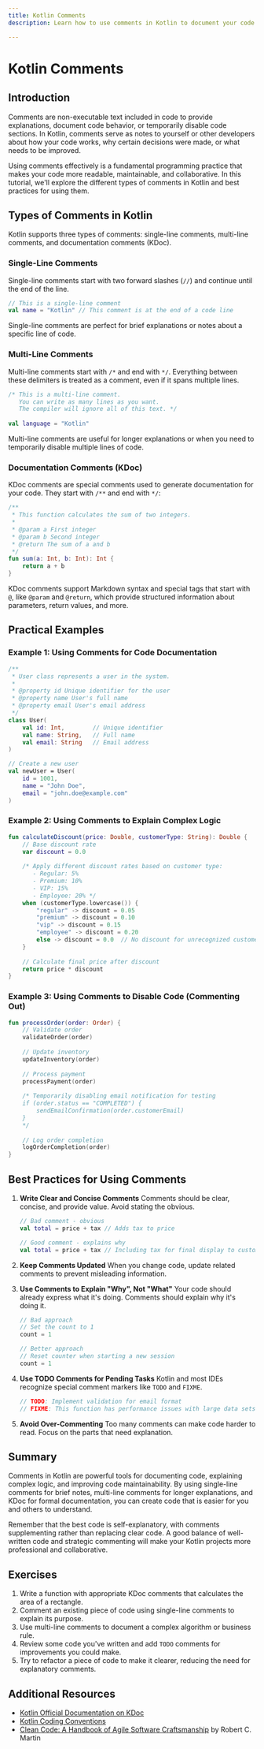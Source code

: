 ```yaml
---
title: Kotlin Comments
description: Learn how to use comments in Kotlin to document your code effectively, improve readability, and create better organized programs.

---
```


# Kotlin Comments

## Introduction

Comments are non-executable text included in code to provide explanations, document code behavior, or temporarily disable code sections. In Kotlin, comments serve as notes to yourself or other developers about how your code works, why certain decisions were made, or what needs to be improved.

Using comments effectively is a fundamental programming practice that makes your code more readable, maintainable, and collaborative. In this tutorial, we'll explore the different types of comments in Kotlin and best practices for using them.

## Types of Comments in Kotlin

Kotlin supports three types of comments: single-line comments, multi-line comments, and documentation comments (KDoc).

### Single-Line Comments

Single-line comments start with two forward slashes (`//`) and continue until the end of the line.

```kotlin
// This is a single-line comment
val name = "Kotlin" // This comment is at the end of a code line
```

Single-line comments are perfect for brief explanations or notes about a specific line of code.

### Multi-Line Comments

Multi-line comments start with `/*` and end with `*/`. Everything between these delimiters is treated as a comment, even if it spans multiple lines.

```kotlin
/* This is a multi-line comment.
   You can write as many lines as you want.
   The compiler will ignore all of this text. */
   
val language = "Kotlin"
```

Multi-line comments are useful for longer explanations or when you need to temporarily disable multiple lines of code.

### Documentation Comments (KDoc)

KDoc comments are special comments used to generate documentation for your code. They start with `/**` and end with `*/`:

```kotlin
/**
 * This function calculates the sum of two integers.
 * 
 * @param a First integer
 * @param b Second integer
 * @return The sum of a and b
 */
fun sum(a: Int, b: Int): Int {
    return a + b
}
```

KDoc comments support Markdown syntax and special tags that start with `@`, like `@param` and `@return`, which provide structured information about parameters, return values, and more.

## Practical Examples

### Example 1: Using Comments for Code Documentation

```kotlin
/**
 * User class represents a user in the system.
 *
 * @property id Unique identifier for the user
 * @property name User's full name
 * @property email User's email address
 */
class User(
    val id: Int,        // Unique identifier
    val name: String,   // Full name
    val email: String   // Email address
)

// Create a new user
val newUser = User(
    id = 1001,
    name = "John Doe",
    email = "john.doe@example.com"
)
```

### Example 2: Using Comments to Explain Complex Logic

```kotlin
fun calculateDiscount(price: Double, customerType: String): Double {
    // Base discount rate
    var discount = 0.0
    
    /* Apply different discount rates based on customer type:
       - Regular: 5%
       - Premium: 10%
       - VIP: 15% 
       - Employee: 20% */
    when (customerType.lowercase()) {
        "regular" -> discount = 0.05
        "premium" -> discount = 0.10
        "vip" -> discount = 0.15
        "employee" -> discount = 0.20
        else -> discount = 0.0  // No discount for unrecognized customer types
    }
    
    // Calculate final price after discount
    return price * discount
}
```

### Example 3: Using Comments to Disable Code (Commenting Out)

```kotlin
fun processOrder(order: Order) {
    // Validate order
    validateOrder(order)
    
    // Update inventory
    updateInventory(order)
    
    // Process payment
    processPayment(order)
    
    /* Temporarily disabling email notification for testing
    if (order.status == "COMPLETED") {
        sendEmailConfirmation(order.customerEmail)
    }
    */
    
    // Log order completion
    logOrderCompletion(order)
}
```

## Best Practices for Using Comments

1. **Write Clear and Concise Comments**
   Comments should be clear, concise, and provide value. Avoid stating the obvious.

   ```kotlin
   // Bad comment - obvious
   val total = price + tax // Adds tax to price
   
   // Good comment - explains why
   val total = price + tax // Including tax for final display to customer
   ```

2. **Keep Comments Updated**
   When you change code, update related comments to prevent misleading information.

3. **Use Comments to Explain "Why", Not "What"**
   Your code should already express what it's doing. Comments should explain why it's doing it.

   ```kotlin
   // Bad approach
   // Set the count to 1
   count = 1
   
   // Better approach
   // Reset counter when starting a new session
   count = 1
   ```

4. **Use TODO Comments for Pending Tasks**
   Kotlin and most IDEs recognize special comment markers like `TODO` and `FIXME`.

   ```kotlin
   // TODO: Implement validation for email format
   // FIXME: This function has performance issues with large data sets
   ```

5. **Avoid Over-Commenting**
   Too many comments can make code harder to read. Focus on the parts that need explanation.

## Summary

Comments in Kotlin are powerful tools for documenting code, explaining complex logic, and improving code maintainability. By using single-line comments for brief notes, multi-line comments for longer explanations, and KDoc for formal documentation, you can create code that is easier for you and others to understand.

Remember that the best code is self-explanatory, with comments supplementing rather than replacing clear code. A good balance of well-written code and strategic commenting will make your Kotlin projects more professional and collaborative.

## Exercises

1. Write a function with appropriate KDoc comments that calculates the area of a rectangle.
2. Comment an existing piece of code using single-line comments to explain its purpose.
3. Use multi-line comments to document a complex algorithm or business rule.
4. Review some code you've written and add `TODO` comments for improvements you could make.
5. Try to refactor a piece of code to make it clearer, reducing the need for explanatory comments.

## Additional Resources

- [Kotlin Official Documentation on KDoc](https://kotlinlang.org/docs/kotlin-doc.html)
- [Kotlin Coding Conventions](https://kotlinlang.org/docs/coding-conventions.html)
- [Clean Code: A Handbook of Agile Software Craftsmanship](https://www.amazon.com/Clean-Code-Handbook-Software-Craftsmanship/dp/0132350882) by Robert C. Martin